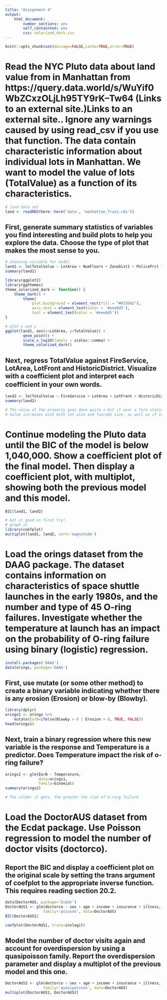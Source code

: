 ```yaml
---
title: "Assignment 4"
output: 
    html_document: 
        number_sections: yes
        self_containted: yes
        css: solarized_dark.css
---
```


```r
knitr::opts_chunk$set(message=FALSE,cache=TRUE,error=TRUE)
```

# Read the NYC Pluto data about land value from in Manhattan from https://query.data.world/s/WuYif0WbZCxzOLjLh95TY9rK--Tw64 (Links to an external site.)Links to an external site.. Ignore any warnings caused by using read_csv if you use that function. The data contain characteristic information about individual lots in Manhattan. We want to model the value of lots (TotalValue) as a function of its characteristics.
```r
# land data set
land <- readRDS(here::here('data', 'manhattan_Train.rds'))
```


## First, generate summary statistics of variables you find interesting and build plots to help you explore the data. Choose the type of plot that makes the most sense to you.
```r
# choosing variable for model
land1 <- lm(TotalValue ~ LotArea + NumFloors + ZoneDist1 + PolicePrct + Built + Class, data=land)
summary(land1)
```
```r
library(ggplot2)
library(ggthemes)
theme_solarized_dark <- function() {
    theme_dark() +
        theme(
            plot.background = element_rect(fill = "#073642"), 
            axis.text = element_text(color = '#eee8d5'), 
            text = element_text(color = '#eee8d5'))
}

# plot x and y
ggplot(land1, aes(x=LotArea, y=TotalValue)) +
        geom_point() +
        scale_x_log10(labels = scales::comma) +
        theme_solarized_dark()
```

## Next, regress TotalValue against FireService, LotArea, LotFront and HistoricDistrict. Visualize with a coefficient plot and interpret each coeﬃcient in your own words.
```r
land2 <- lm(TotalValue ~ FireService + LotArea + LotFront + HistoricDistrict, data=land)
summary(land2)
```
```r
# The value of the property goes down quite a bit if near a fire station, even more so if near a fire squad unit
# Value increases with both lot size and fascade size, as well as if in a Historic District, although not as much
```

# Continue modeling the Pluto data until the BIC of the model is below 1,040,000. Show a coefficient plot of the final model. Then display a coefficient plot, with multiplot, showing both the previous model and this model.
```r
BIC(land1, land2)
```
```r
# Got it good on first try!
# graph it
library(coefplot)
multiplot(land1, land2, sort='magnitude')
```

# Load the orings dataset from the DAAG package. The dataset contains information on characteristics of space shuttle launches in the early 1980s, and the number and type of 45 O-ring failures. Investigate whether the temperature at launch has an impact on the probability of O-ring failure using binary (logistic) regression.
```r
install.packages('DAAG')
data(orings, package='DAAG')
```

## First, use mutate (or some other method) to create a binary variable indicating whether there is any erosion (Erosion) or blow-by (Blowby).
```r
library(dplyr)
orings1 <- orings %>%
    mutate(EorB=ifelse(Blowby > 0 | Erosion > 0, TRUE, FALSE))
head(orings1)
```
## Next, train a binary regression where this new variable is the response and Temperature is a predictor. Does Temperature impact the risk of o-ring failure?
```r
orings2 <- glm(EorB ~ Temperature, 
               data=orings1, 
               family=binomial)
summary(orings2)
```
```r
# The colder it gets, the greater the risk of O-ring failure
```
# Load the DoctorAUS dataset from the Ecdat package. Use Poisson regression to model the number of doctor visits (doctorco). 
## Report the BIC and display a coefficient plot on the original scale by setting the trans argument of coefplot to the appropriate inverse function. This requires reading section 20.2.
```r
data(DoctorAUS, package='Ecdat')
DoctorAUS1 <- glm(doctorco ~ sex + age + income + insurance + illness, 
                 family='poisson', data=DoctorAUS)
BIC(DoctorAUS1)
```
```r
coefplot(DoctorAUS1, trans=invlogit)
```

## Model the number of doctor visits again and account for overdispersion by using a quasipoisson family. Report the overdispersion parameter and display a multiplot of the previous model and this one.
```r
DoctorAUS2 <- glm(doctorco ~ sex + age + income + insurance + illness, 
                 family='quasipoisson', data=DoctorAUS)
multiplot(DoctorAUS1, DoctorAUS2)
```

